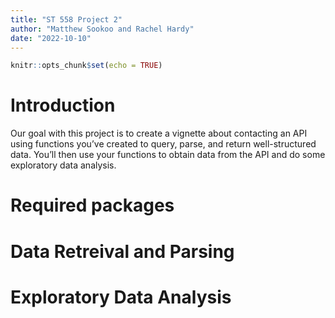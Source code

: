 ```yaml
---
title: "ST 558 Project 2"
author: "Matthew Sookoo and Rachel Hardy"
date: "2022-10-10"
---
```


```r
knitr::opts_chunk$set(echo = TRUE)
```


# Introduction

Our goal with this project is to create a vignette about contacting an API using functions you’ve created to query, parse, and return well-structured data. You’ll then use your functions to obtain data from the API and do some exploratory data analysis. 

# Required packages



# Data Retreival and Parsing



# Exploratory Data Analysis

